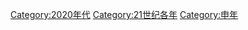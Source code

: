 {{catmore}}
{{Decade category header|decade=2020}}
{{Commonscat|2028}}

[[Category:2020年代|Category:2020年代]]
[[Category:21世纪各年|Category:21世纪各年]]
[[Category:申年|Category:申年]]